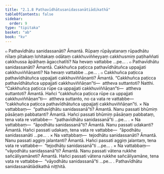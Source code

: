 ```yaml
---
title: "2.1.8 Pathavīdhātusanidassanātiādikathā"
tableOfContents: false
sidebar:
  order: 9
type: "tipitaka"
basket: "ab"
book: "kv"
---
```



<DynamicBreadcrumb />

<Division number="465" book="kv">

<Paragraph number="1592" book="kv">
๐ Pathavīdhātu sanidassanāti? Āmantā. Rūpaṃ rūpāyatanaṃ rūpadhātu nīlaṃ pītakaṃ lohitakaṃ odātaṃ cakkhuviññeyyaṃ cakkhusmiṃ paṭihaññati cakkhussa āpāthaṃ āgacchatīti? Na hevaṃ vattabbe …pe… .
</Paragraph>

<Paragraph number="1593" book="kv">
๐ Pathavīdhātu sanidassanāti? Āmantā. Cakkhuñca paṭicca pathavīdhātuñca uppajjati cakkhuviññāṇanti? Na hevaṃ vattabbe …pe… .
</Paragraph>

<Paragraph number="1594" book="kv">
๐ Cakkhuñca paṭicca pathavīdhātuñca uppajjati cakkhuviññāṇanti? Āmantā. “Cakkhuñca paṭicca pathavīdhātuñca uppajjati cakkhuviññāṇan”ti—  attheva suttantoti? Natthi. “Cakkhuñca paṭicca rūpe ca uppajjati cakkhuviññāṇan”ti—  attheva suttantoti? Āmantā. Hañci “cakkhuñca paṭicca rūpe ca uppajjati cakkhuviññāṇan”ti—  attheva suttanto, no ca vata re vattabbe—  “cakkhuñca paṭicca pathavīdhātuñca uppajjati cakkhuviññāṇan”ti.
</Paragraph>

</Division>
<Division number="466" book="kv">

<Paragraph number="1595" book="kv">
× Na vattabbaṃ—  “pathavīdhātu sanidassanā”ti? Āmantā. Nanu passati bhūmiṃ pāsāṇaṃ pabbatanti? Āmantā. Hañci passati bhūmiṃ pāsāṇaṃ pabbataṃ, tena vata re vattabbe—  “pathavīdhātu sanidassanā”ti …pe… .
</Paragraph>

<Paragraph number="1596" book="kv">
× Na vattabbaṃ—  “āpodhātu sanidassanā”ti? Āmantā. Nanu passati udakanti? Āmantā. Hañci passati udakaṃ, tena vata re vattabbe—  “āpodhātu sanidassanāti …pe… .
</Paragraph>

<Paragraph number="1597" book="kv">
× Na vattabbaṃ—  tejodhātu sanidassanāti? Āmantā. Nanu passati aggiṃ jalantanti? Āmantā. Hañci passati aggiṃ jalantaṃ, tena vata re vattabbe—  “tejodhātu sanidassanā”ti …pe… .
</Paragraph>

<Paragraph number="1598" book="kv">
× Na vattabbaṃ—  “vāyodhātu sanidassanā”ti? Āmantā. Nanu passati vātena rukkhe sañcāliyamāneti? Āmantā. Hañci passati vātena rukkhe sañcāliyamāne, tena vata re vattabbe—  “vāyodhātu sanidassanā”ti …pe… .

</Paragraph>
</Division>

<Paragraph number="1599" type="center" book="kv">
Pathavīdhātu sanidassanātiādikathā niṭṭhitā.
</Paragraph>